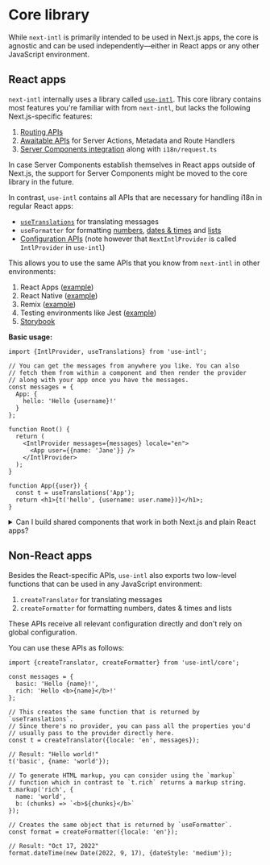 
# Core library

While `next-intl` is primarily intended to be used in Next.js apps, the core is agnostic and can be used independently—either in React apps or any other JavaScript environment.

## React apps

`next-intl` internally uses a library called [`use-intl`](https://www.npmjs.com/package/use-intl). This core library contains most features you're familiar with from `next-intl`, but lacks the following Next.js-specific features:

1. [Routing APIs](/docs/routing)
2. [Awaitable APIs](/docs/environments/actions-metadata-route-handlers) for Server Actions, Metadata and Route Handlers
3. [Server Components integration](/docs/environments/server-client-components) along with `i18n/request.ts`

In case Server Components establish themselves in React apps outside of Next.js, the support for Server Components might be moved to the core library in the future.

In contrast, `use-intl` contains all APIs that are necessary for handling i18n in regular React apps:

- [`useTranslations`](/docs/usage/translations) for translating messages
- `useFormatter` for formatting [numbers](/docs/usage/numbers), [dates & times](/docs/usage/dates-times) and [lists](/docs/usage/lists)
- [Configuration APIs](/docs/usage/configuration) (note however that `NextIntlProvider` is called `IntlProvider` in `use-intl`)

This allows you to use the same APIs that you know from `next-intl` in other environments:

1. React Apps ([example](/examples#use-intl))
2. React Native ([example](/examples#react-native))
3. Remix ([example](/examples#remix))
4. Testing environments like Jest ([example](https://github.com/amannn/next-intl/blob/main/examples/example-app-router/src/components/Navigation.spec.tsx))
5. [Storybook](/docs/workflows/storybook)

**Basic usage:**

```tsx
import {IntlProvider, useTranslations} from 'use-intl';

// You can get the messages from anywhere you like. You can also
// fetch them from within a component and then render the provider
// along with your app once you have the messages.
const messages = {
  App: {
    hello: 'Hello {username}!'
  }
};

function Root() {
  return (
    <IntlProvider messages={messages} locale="en">
      <App user={{name: 'Jane'}} />
    </IntlProvider>
  );
}

function App({user}) {
  const t = useTranslations('App');
  return <h1>{t('hello', {username: user.name})}</h1>;
}
```

<Details id="shared-components">
<summary>Can I build shared components that work in both Next.js and plain React apps?</summary>

Yes, shared components that render in either environment are supported.

In this case, it can be beneficial to import from `next-intl` for the relevant components, to be able to benefit from the [Server
Components integration](/docs/environments/server-client-components) in case you render them in Next.js. In other environments, imports to `next-intl` will work as well, but will require `IntlProvider` to be present.

</Details>

## Non-React apps

Besides the React-specific APIs, `use-intl` also exports two low-level functions that can be used in any JavaScript environment:

1. `createTranslator` for translating messages
2. `createFormatter` for formatting numbers, dates & times and lists

These APIs receive all relevant configuration directly and don't rely on global configuration.

You can use these APIs as follows:

```tsx
import {createTranslator, createFormatter} from 'use-intl/core';

const messages = {
  basic: 'Hello {name}!',
  rich: 'Hello <b>{name}</b>!'
};

// This creates the same function that is returned by `useTranslations`.
// Since there's no provider, you can pass all the properties you'd
// usually pass to the provider directly here.
const t = createTranslator({locale: 'en', messages});

// Result: "Hello world!"
t('basic', {name: 'world'});

// To generate HTML markup, you can consider using the `markup`
// function which in contrast to `t.rich` returns a markup string.
t.markup('rich', {
  name: 'world',
  b: (chunks) => `<b>${chunks}</b>`
});

// Creates the same object that is returned by `useFormatter`.
const format = createFormatter({locale: 'en'});

// Result: "Oct 17, 2022"
format.dateTime(new Date(2022, 9, 17), {dateStyle: 'medium'});
```
